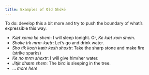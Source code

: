 ```yaml
---
title: Examples of Old Shókë
---
```


To do: develop this a bit more and try to push the boundary of what's expressible this way.

* _Kæt xoma ke shem_: I will sleep tonight. Or, _Ke kæt xom shem_.
* _Shoke trk mrm-kætr_: Let's go and drink water.
* _Sho tik koch kætr kesh shoxtr_: Take the sharp stone and make fire (strike sparks)
* _Ke no mrm shoxtr_: I will give him/her water.
* _Jitjit dhæm shem_: The bird is sleeping in the tree.
* ... _more here_
